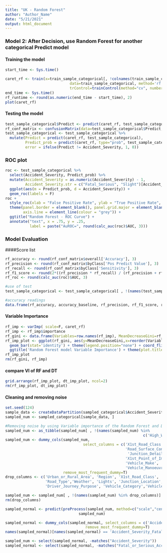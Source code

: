 ---
title: "UK - Random Forest"
author: "Author_Name"
date: "5/21/2021"
output: html_document
---

### Model 2: After Decision, use Random Forest for another categorical Predict model
#### Training the model
```{r}

start_time <- Sys.time()

caret_rf <- train(x=train_sample_categorical[, !colnames(train_sample_categorical) %in% 'Accident_Severity'], y=train_sample_categorical$Accident_Severity,
                             data=train_sample_categorical, method='rf', tuneGrid=expand.grid(.mtry=c(5:10)),
                             trControl=trainControl(method="cv", number=10))
end_time <- Sys.time()
rf_runtime <- round(as.numeric(end_time - start_time), 2)
plot(caret_rf)
```

#### Testing the model
```{r}
test_sample_categorical$Predict <- predict(caret_rf, test_sample_categorical)
rf_conf_matrix <- confusionMatrix(data=test_sample_categorical$Predict, reference=test_sample_categorical$Accident_Severity)
test_sample_categorical <- test_sample_categorical %>%
  mutate(Predict = predict(caret_rf, test_sample_categorical),
         Predict_prob = predict(caret_rf, type="prob", test_sample_categorical)[,2],
         error = ifelse(Predict != Accident_Severity, 1, 0))

```


### ROC plot
```{r}
roc <- test_sample_categorical %>%
  select(Accident_Severity, Predict_prob) %>%
  mutate(Accident_Severity = as.numeric(Accident_Severity) - 1,
         Accident_Severity.str = c("Fatal_Serious", "Slight")[Accident_Severity + 1]) %>%
  ggplot(aes(m = Predict_prob, d = Accident_Severity)) +
  geom_roc(labels = F)
roc +
  style_roc(xlab = "False Positive Rate", ylab = "True Positive Rate", theme = theme_bw) +
  theme(panel.border = element_blank(), panel.grid.major = element_blank(),
        axis.line = element_line(colour = "grey")) +
  ggtitle("Random Forest - ROC Curve") +
  annotate("text", x = .75, y = .25,
           label = paste("AuROC=", round(calc_auc(roc)$AUC, 3)))
```

### Model Evaluation
####Score list
```{r}


rf_accuracy <- round(rf_conf_matrix$overall['Accuracy'], 3)
rf_precision <- round(rf_conf_matrix$byClass['Pos Predict Value'], 3)
rf_recall <- round(rf_conf_matrix$byClass['Sensitivity'], 3)
rf_f1_score <- round(2*((rf_precision * rf_recall) / (rf_precision + rf_recall)), 3)
rf_roc <- round(calc_auc(roc)$AUC, 3)

#use of test
test_sample_categorical <- test_sample_categorical[ , !(names(test_sample_categorical) %in% c('Predict', 'Predict_prob', 'error'))]

#accuracy readings
data.frame(rf_accuracy, accuracy_baseline, rf_precision, rf_f1_score, rf_recall, rf_roc)
```


#### Variable Importance
```{r}
rf_imp <- varImp( scale=F, caret_rf)
rf_imp <- rf_imp$importance
rf_gini <- data.frame(Variables=row.names(rf_imp), MeanDecreaseGini=rf_imp$Overall)
rf_imp_plot <- ggplot(rf_gini, aes(y=MeanDecreaseGini,x=reorder(Variables, MeanDecreaseGini),fill=MeanDecreaseGini)) +
  geom_bar(stat='identity') + theme(legend.position="none") + coord_flip() + labs(x="") +
  ggtitle('Random Forest model Variable Importance') + theme(plot.title = element_text(hjust=0.5))
rf_imp_plot
rm(rf_gini, rf_imp)

```

#### compare VI of RF and DT
```{r}
grid.arrange(rf_imp_plot, dt_imp_plot, ncol=2)
rm(rf_imp_plot, dt_imp_plot)
```


#### Cleaning and removing noise
```{r}


set.seed(124)
sample_data <- createDataPartition(sampled_categorical$Accident_Severity, list=F, p=0.5)
sampled_num <- sampled_categorical[sample_data, ]

#Removing noise by using Variable importance of the Random Forest and Decision Tree models
sampled_num <- as_tibble(sampled_num[ , !(names(sampled_num) %in%
                                                              c('High_Wind', 'Propulsion_Code'))])
sampled_num <- dummy_cols(sampled_num,
                                   select_columns = c('X1st_Road_Class', 'Region', 'Urban_or_Rural_Area',
                                                      'Road_Surface_Conditions', 'Road_Type', 'Weather',
                                                       'Junction_Detail', 'Lights',
                                                      'X1st_Point_of_Impact','Junction_Location', 
                                                      'Vehicle_Make', 'Driver_Journey_Purpose', 
                                                      'Vehicle_Manoeuvre', 'Vehicle_Category'),
                          remove_most_frequent_dummy=T)
drop_columns <- c('Urban_or_Rural_Area', 'Region', 'X1st_Road_Class', 'Junction_Detail', 'Road_Surface_Conditions',
                  'Road_Type','Weather', 'Lights', 'Junction_Location', 'X1st_Point_of_Impact',
                  'Driver_Journey_Purpose', 'Vehicle_Category','Vehicle_Make', 'Vehicle_Manoeuvre')

sampled_num <- sampled_num[ , !(names(sampled_num) %in% drop_columns)]
rm(drop_columns)

sampled_normal <- predict(preProcess(sampled_num, method=c("scale","center")),
                                 sampled_num)

sampled_normal <- dummy_cols(sampled_normal, select_columns = c('Accident_Severity'),
                                    remove_most_frequent_dummy=T)
names(sampled_normal)[names(sampled_normal) == 'Accident_Severity_Fatal_Serious'] <- 'Fatal_or_Serious_Accident'

sampled_num <- select(sampled_normal, -matches("Accident_Severity"))
sampled_normal <- select(sampled_normal, -matches("Fatal_or_Serious_Accident"))
```
